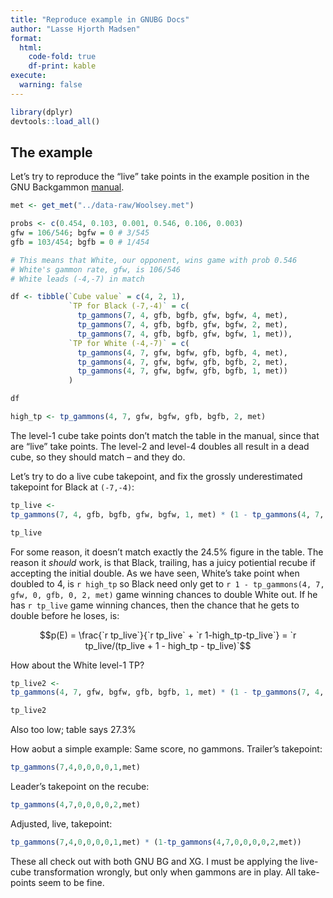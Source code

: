 ```yaml
---
title: "Reproduce example in GNUBG Docs"
author: "Lasse Hjorth Madsen"
format:
  html:
    code-fold: true
    df-print: kable
execute: 
  warning: false
---
```


```r
library(dplyr)
devtools::load_all()
```


## The example

Let's try to reproduce the "live" take points in the example position in the GNU Backgammon [manual](https://www.gnu.org/software/gnubg/manual/gnubg.pdf). 

```r
met <- get_met("../data-raw/Woolsey.met")

probs <- c(0.454, 0.103, 0.001, 0.546, 0.106, 0.003)
gfw = 106/546; bgfw = 0 # 3/545
gfb = 103/454; bgfb = 0 # 1/454

# This means that White, our opponent, wins game with prob 0.546
# White's gammon rate, gfw, is 106/546
# White leads (-4,-7) in match
```

```r
df <- tibble(`Cube value` = c(4, 2, 1),
             `TP for Black (-7,-4)` = c(
               tp_gammons(7, 4, gfb, bgfb, gfw, bgfw, 4, met),
               tp_gammons(7, 4, gfb, bgfb, gfw, bgfw, 2, met),
               tp_gammons(7, 4, gfb, bgfb, gfw, bgfw, 1, met)),
             `TP for White (-4,-7)` = c(
               tp_gammons(4, 7, gfw, bgfw, gfb, bgfb, 4, met),
               tp_gammons(4, 7, gfw, bgfw, gfb, bgfb, 2, met),
               tp_gammons(4, 7, gfw, bgfw, gfb, bgfb, 1, met))
             )

df
```


```r
high_tp <- tp_gammons(4, 7, gfw, bgfw, gfb, bgfb, 2, met)
```

The level-1 cube take points don't match the table in the manual, since that are "live" take points. The level-2 and level-4 doubles all result in a dead cube, so they should match -- and they do. 

Let's try to do a live cube takepoint, and fix the grossly underestimated takepoint for Black at `(-7,-4)`:

```r
tp_live <- 
tp_gammons(7, 4, gfb, bgfb, gfw, bgfw, 1, met) * (1 - tp_gammons(4, 7, gfw, bgfw, gfb, bgfb, 2, met))

tp_live
```
For some reason, it doesn't match exactly the 24.5% figure in the table. The reason it *should* work, is that Black, trailing, has a juicy potiential recube if accepting the initial double. As we have seen, White's take point when doubled to 4, is `r high_tp` so Black need only get to `r 1 - tp_gammons(4, 7, gfw, 0, gfb, 0, 2, met)` game winning chances to double White out. If he has `r tp_live` game winning chances, then the chance that he gets to double before he loses, is:

$$p(E) = \frac{`r tp_live`}{`r tp_live` + `r 1-high_tp-tp_live`} = `r tp_live/(tp_live + 1 - high_tp - tp_live)`$$

How about the White level-1 TP?

```r
tp_live2 <- 
tp_gammons(4, 7, gfw, bgfw, gfb, bgfb, 1, met) * (1 - tp_gammons(7, 4, gfb, bgfb, gfw, bgfw, 2, met))

tp_live2
```

Also too low; table says 27.3%

How aobut a simple example: Same score, no gammons. Trailer's takepoint:

```r
tp_gammons(7,4,0,0,0,0,1,met)

```

Leader's takepoint on the recube:

```r
tp_gammons(4,7,0,0,0,0,2,met)
```

Adjusted, live, takepoint:

```r
tp_gammons(7,4,0,0,0,0,1,met) * (1-tp_gammons(4,7,0,0,0,0,2,met))
```
These all check out with both GNU BG and XG. I must be applying the live-cube transformation wrongly, but only when gammons are in play. All take-points seem to be fine.
